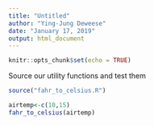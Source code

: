 ```yaml
---
title: "Untitled"
author: "Ying-Jung Deweese"
date: "January 17, 2019"
output: html_document
---
```


```r
knitr::opts_chunk$set(echo = TRUE)
```

Source our utility functions and test them

```r
source("fahr_to_celsius.R")


```



```r
airtemp<-c(10,15)
fahr_to_celsius(airtemp)
```

